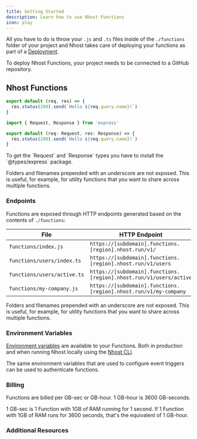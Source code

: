 ```yaml
---
title: Getting Started
description: Learn how to use Nhost Functions
icon: play
---
```


All you have to do is throw your `.js` and `.ts` files inside of the `./functions` folder of your project and Nhost takes care of deploying your functions as part of a [Deployment](/platform/cloud/deployments).

<Info>To deploy Nhost Functions, your project needs to be connected to a GitHub repository.</Info>

## Nhost Functions

<Tabs>
  <Tab title="JavaScript">

```js ./functions/hello.js
export default (req, res) => {
  res.status(200).send(`Hello ${req.query.name}!`)
}
```
  </Tab>

  <Tab title="TypeScript">

```ts ./functions/hello.ts
import { Request, Response } from 'express'

export default (req: Request, res: Response) => {
  res.status(200).send(`Hello ${req.query.name}!`)
}
```

<Info>
To get the `Request` and `Response` types you have to install the `@types/express` package.
</Info>
  </Tab>

</Tabs>


<Tip>Folders and filenames prepended with an underscore are not exposed. This is useful, for example, for utility functions that you want to share across multiple functions.</Tip>

### Endpoints

Functions are exposed through HTTP endpoints generated based on the contents of `./functions`:

| File                        | HTTP Endpoint                                                      |
| --------------------------- | ------------------------------------------------------------------ |
| `functions/index.js`        | `https://[subdomain].functions.[region].nhost.run/v1/`             |
| `functions/users/index.ts`  | `https://[subdomain].functions.[region].nhost.run/v1/users`        |
| `functions/users/active.ts` | `https://[subdomain].functions.[region].nhost.run/v1/users/active` |
| `functions/my-company.js`   | `https://[subdomain].functions.[region].nhost.run/v1/my-company`   |


<Tip>Folders and filenames prepended with an underscore are not exposed. This is useful, for example, for utility functions that you want to share across multiple functions.</Tip>

### Environment Variables

[Environment variables](/platform/cloud/environment-variables) are available to your Functions. Both in production and when running Nhost locally using the [Nhost CLI](/platform/cli/local-development).

The same environment variables that are used to configure event triggers can be used to authenticate functions.

### Billing

Functions are billed per GB-sec or GB-hour. 1 GB-hour is 3600 GB-seconds.

1 GB-sec is 1 Function with 1GB of RAM running for 1 second. If 1 Function with 1GB of RAM runs for 3600 seconds, that's the equivalent of 1 GB-hour.

### Additional Resources

<CardGroup cols={2}>
  <Card title="Examples" href="https://github.com/nhost/nhost/tree/main/examples/serverless-functions/functions">
  </Card>
</CardGroup>


